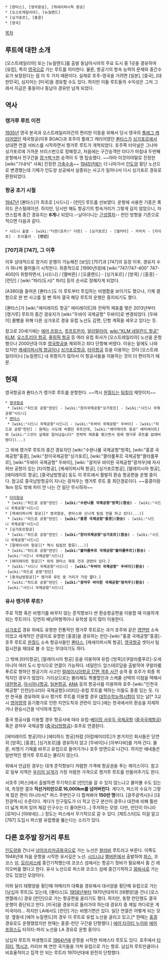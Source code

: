 {{{+1 Kangaroo Route }}}

 * [콴타스], [영국항공], [캐세이퍼시픽 항공]
 * [오스트레일리아], [뉴질랜드]
 * [싱가포르], [홍콩]
 * [영국]

[[목차]]

== 루트에 대한 소개 ==
[오스트레일리아] 또는 [뉴질랜드]를 출발 동남아시아의 주요 도시 중 1곳을 경유하여 [유럽], 특히 [[영국]]으로 가는 루트를 의미한다. 물론, 항공기의 항속 능력의 문제와 중간수요가 보장된다는 점 이 두 가지 때문이다. 실제로 호주-영국을 가려면 [일본], [중국], [대한민국], 심지어는 [미국]을 경유할 수도 있다. 하지만 이들 루트들의 수익성은 그저 그래서 지금은 중동이나 동남아 경유만 남게 되었다.

== 역사 ==
=== 캥거루 루트 이전 ===
[[1935년]] 영국 본국과 오스트레일리아간의 편리한 이동을 위해서 당시 영국의 [[플래그 캐리어]]였던 제국항공(이후 BOAC)과 호주의 플래그 캐리어였던 [[콴타스]]가 [[싱가포르]]에서 상대편 연결 서비스를 시작하면서 캥거루 루트가 개척되었다. 호주쪽 터미널은 그나마 싱가포르에 가까운 브리스번으로 정해졌고, 처음에는 구간승객만 타다가 마침내 두번째 운항에서 전구간을 [[정ㅋ벅ㅋ]]한 승객이 두 명 탑승했다. ~~아아 이것이야말로 진정한 [wiki:"기내식" 사육] 진정한 [[가축수송]]~~ [[1945년]]에는 더 나아가서 [[인도양]] 횡단 노선으로 변경했는데 기체가 인도양 상공에서 실종되는 사고가 일어나서 다시 싱가포르 경유로 환원되었다.

=== 항공 초기 시절 ===
[[1947년]] [콴타스]가 최초로 [시드니] - [런던] 루트를 선보였다. 운항에 사용한 기종은 록히드 콘스털레이션. 하지만, 당시만 해도 항공기의 항속거리가 그렇게 길지 않았으니, 자연스럽게 중간 경유지는 '''6개'''나 되었다.--날아다니는 [[근성열차]]-- 런던 방향을 기준으로 적으면 다음과 같다.

 * 시드니 출발 - [wiki:"다윈(호주)" 다윈] - [싱가포르] - [캘커타] - 카라치 - [카이로] - 트리폴리 - '''[런던]'''

=== [707]과 [747], 그 이후 ===
이후 상대적으로 장거리 운행이 가능해진 [보잉] [707]과 [747]의 등장 이후, 경유지 수가 하나씩 줄어들기 시작한다. 최종적으로 [1990년대]에 [wiki:"747/747-400" 747-400]이 취항하면서, [시드니] / [멜버른] / [오클랜드] - [싱가포르] / [방콕] / [홍콩] - [런던] / [wiki:"파리(도시)" 파리] 등의 순서로 정해지게 되었다.

[A380]을 들여온 [콴타스]도 이 루트부터 투입하는 비범함을 보이기도 했으나, 기체 결함으로 한 번 사고를 칠 뻔 하자 결국 해당 루트의 운행은 중지되기도 했다.

[콴타스]가 [wiki:"에미레이트 항공" 에미레이트]와 전략적 제휴를 맺은 2013년부터 [캥거루] 루트의 중간 경유지가 [wiki:"두바이 국제공항" 두바이]로 변경되었다. [두바이] 몰빵을 위해 다른 싱가포르 경유 유럽 노선도 감편, 단항 계획을 세우고 있다는 듯.

참고로 20세기에는 [[에어 프랑스]], [[루프트한자]], [[알리탈리아]], [[wiki:"KLM 네덜란드 항공" KLM]], [[오스트리아 항공]], [[올림픽 항공]] 등 여러 유럽 회사가 [오스트레일리아] 노선을 운항했으나 2000년대 이후 [[영국항공]]을 제외하고 죄다 단항해 버렸다. 이유는 밑에도 나와 있지만 [[캐세이퍼시픽 항공]]이나 [[싱가포르항공]], [[타이항공]] 등을 이용하는 것이 [오스트레일리아]나 [뉴질랜드] 내 취항지가 많아서 이 항공사들을 이용하는 것이 더 편리하기 때문.

== 현재 ==
영국항공과 콴타스가 캥거루 루트를 운항한다. ~~역시 [[원월드]]는 [[팀킬]]이 제맛이지~~

 * [[영국항공]]
  * [wiki:"히드로 공항"런던] - [wiki:"창이국제공항"싱가포르] - [wiki:"시드니 국제공항"시드니]
 * [[콴타스]]
  * [wiki:"시드니 국제공항"시드니] - [wiki:"두바이 국제공항" 두바이] - [wiki:"히드로 공항"런던] : 원래는 사도에 속했던 루트인데, [wiki:"에미레이트 항공" 에미레이트]와 [wiki:"그것이 실제로 일어났습니다" 전략적 제휴를 맺으면서 원래 캥거루 루트를 없애버렸다](...)

그 외에 캥거루 루트의 중간 경유지인 [wiki:"수완나품 국제공항"방콕], [wiki:"홍콩 국제공항"홍콩], [wiki:"창이국제공항"싱가포르], [wiki:"콸라룸푸르 국제공항"콸라룸푸르], [wiki:"두바이 국제공항" 두바이], [wiki: "광저우 바이윈 국제공항"광저우]에 자사 허브 공항이 있는 [타이항공], [캐세이퍼시픽 항공], [싱가포르항공], [말레이시아 항공], [에미레이트 항공], [중국남방항공] 등도 이 루트에서 활발히 환승 항공편을 운행 중이다. 참고로 중국남방항공이 지나는 광저우는 캥거루 루트 중 최단경로이다. ~~홍콩이랑 1km 정도 밖에 차이 안 나는 건 일단 무시하자~~
 
 * [[타이항공]]
  * [wiki:"히드로 공항"런던] - '''[wiki:"수완나품 국제공항"방콕](환승)''' - [wiki:"시드니 국제공항"시드니]
 * [캐세이퍼시픽 항공][* 영국항공, 콴타스와 신나게 팀킬 전을 하고 있다(...)]
  * [wiki:"히드로 공항"런던] - '''[wiki:"홍콩 국제공항"홍콩](환승)''' - [wiki:"시드니 국제공항"시드니]
 * [싱가포르항공]
  * [wiki:"히드로 공항"런던] - '''[wiki:"창이국제공항"싱가포르](환승)''' - [wiki:"시드니 국제공항"시드니]
 * [말레이시아 항공][* 역시 팀킬전 합류(...)]
  * [wiki:"히드로 공항"런던] - '''[wiki:"콸라룸푸르 국제공항"콸라룸푸르](환승)''' - [wiki:"시드니 국제공항"시드니]
 * [에미레이트 항공][* 위의 콴타스 제휴 건과 관련이 있다.]
  * [wiki:"시드니 국제공항"시드니] - '''[wiki:"두바이 국제공항" 두바이](환승)''' - [wiki:"히드로 공항"런던]
 * [중국남방항공][* 캥거루 루트 중 거리가 가장 짧다.]
  * [wiki:"히드로 공항"런던] - '''[wiki:"광저우 바이윈 국제공항"광저우](환승)''' - [wiki:"시드니 국제공항"시드니]

=== 유사 캥거루 루트? ===
주로 직항 혹은 비행기를 바꾸지 않는 준직항보다 싼 환승항공편을 이용할 때 이용하게 되는 루트이다. 당연히 배낭여행객이나 유학생 등이 많이 이용한다.

[[창이국제공항|싱가포르]] 경유 외에도 유명한 전통적인 캥거루 루트로는 과거 호주와 같은 [[영연방]] 소속이었고 세계적인 관광지로 유명한 [홍콩]을 경유하는 런던-[wiki:"홍콩 국제공항"홍콩]-호주 루트로 [[원월드]] 소속 항공사들인 [[콴타스]], [캐세이퍼시픽 항공], [[영국항공]] 셋이서 팀킬시전을 제대로 볼 수 있는 무대이기도 하다.

그 밖에 [타이항공], [말레이시아 항공] 등을 이용하여  유럽-[방콕]/[쿠알라룸푸르]-오세아니아 여러 도시 방식으로 연결이 가능하다. 네덜란드 암스테르담을 출발하여 쿠알라룸푸르로 향하던 항공기의 사고인 [[말레이시아항공 17편 격추 사건]] 승객 중 호주가 최종 목적지인 경우가 많았다. 
거리상으로는 불리해도 특별할인과 스케줄 선택의 이점을 택해서 [[대한항공]], [[아시아나항공]], [[일본항공]], [[ANA]] 등의 항공사를 이용하여 호주-[wiki:"인천국제공항" 인천]/[나리타 국제공항|나리타]]-유럽 루트를 택하는 이들도 종종 있는 듯. 다만 한국을 경유하여 유사 캥거루 루트를 이용할 경우 [[대학수학능력시험]]이 있는 날[* 3교시 [[대학수학능력시험/영어|영어영역]] 듣기평가로 인한 지연도착과 관련이 있다.]에는 한국에서의 환승을 자제하거나 환승시간을 넉넉하게 잡자.

중국 항공사를 이용할 경우 항공사에 따라 유럽-[[베이징 서우두 국제공항]] ([[중국국제항공]]) 혹은 광저우 국제공항 ([[중국남방항공]])-호주로 연결된다.

[에미레이트 항공]이나 [에티하드 항공]처럼 [아랍에미리트]가 본거지인 회사들은 당연히 [방콕], [홍콩], [싱가포르]를 경유하지 않고 [두바이]나 [아부다비]를 거쳐 간다. 물론, 비행기 기체를 바꾸고 유럽으로 들어가거나 호주 방면으로 나간다. 하지만 얘네들은 일반적인 캥거루 루트로는 불리지 않는다.

위에서 언급된 경우는 대개 준직항보다 저렴한 가격에 항공권을 푸는 케이스이다. 참고로 일부 지역은 [[대한항공|우리의 날개]]가 가장 저렴한 가격으로 캥거루 루트를 만들어주기도 한다.

서호주 [퍼스]에서 출발하면 무기착으로 [런던]을 갈 수 있지 않느냐고 물어볼 수도 있는데, 측정한 결과 '''직선거리만으로 16,000km를 넘어버린다'''. 게다가, 퍼스의 수요가 그렇게 많은 편이 아니라서[* 퍼스 주변인구 다 합쳐봐야 '''150만 명'''이다. [광주광역시]나 [대전광역시] 수준이다. 게다가 인구밀도가 더 적고 인구 분산이 광주나 대전에 비해 훨씬 더 넓게 퍼져 있어 체감 인구수는 더 줄어든다...] 주저하는 모양. 다만, 런던이 아니라 [로마]나 [아테네](...) 정도는 퍼스에서 무기착으로 갈 수 있다. [제트스타]도 이걸 알고 [787] 도입시 퍼스발 유럽행을 뚫는다는 소리가 있다.

== 다른 호주발 장거리 루트 ==
[[인도양]]을 건너서 [[남아프리카공화국]]으로 가는 노선은 [[왈라비]] 루트라고 부른다. 이쪽도 1948년에 처음 운항을 시작한 유서깊은 노선. [[시드니]]나 [[멜버른]]에서 출발하여 [[퍼스]], 코코스 섬, [[모리셔스]]에 중간기착했는데 코코스 섬에서는 항공기 정비가 필요해서 좀 긴 레이오버를 했다고 한다. 유사 노선으로 퍼스와 코코스 섬에 중간기착하고 [[뭄바사]]로 가는 것도 있었던 모양이다.

이와 달리 태평양을 횡단해 아메리카 대륙을 경유해서 대서양을 횡단해 유럽으로 가는 [남십자 루트]도 있는데, [콴타스]도 [[1958년]]부터 1970년대까지 [태평양]을 건너 [로스앤젤레스] 경유 [런던]으로 가는 항공편을 굴리기도 했다. 하지만, 동향 런던행도 결국 운행이 중단되고 만다. [미국]을 경유지로 들러가야 하는데 경유지 중 제일 까다로운 게 미국이라... 하지만 LA에서도 [런던] 가는 비행기편은 있다. 일단 연결은 어떻게 되는 모양. 옆동네 [에어 뉴질랜드]의 경우 이 루트로 유럽 노선을 굴리고 있고,[* 한때는 [[홍콩]] 경유로도 운행했었지만 현재는 홍콩-런던 구간을 단항했다.] [[에어 타히티 누이]]와 [[에어 프랑스]]도 타히티-파리 노선을 LA 경유로 운항 중이다.

남십자 루트의 파생형으로 [[1964년]]에 운항을 시작한 피에스타 루트도 있다. 호주에서 [[타히티]], [[멕시코]], 카리브 해 연안 국가들을 거쳐 유럽으로 가는 항로. 남십자 루트만큼이나 비효율적이고 집객 안 되는 루트라 1970년대에 완전히 단항했다.
